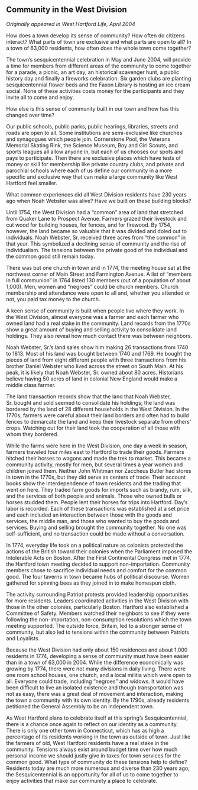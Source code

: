 ## Community in the West Division {-}

*Originally appeared in West Hartford Life, April 2004*

How does a town develop its sense of community? How often do citizens interact? What parts of town are exclusive and what parts are open to all? In a town of 63,000 residents, how often does the whole town come together?

The town’s sesquicentennial celebration in May and June 2004, will provide a time for members from different areas of the community to come together for a parade, a picnic, an art day, an historical scavenger hunt, a public history day and finally a fireworks celebration. Six garden clubs are planting sesquicentennial flower beds and the Faxon Library is hosting an ice cream social. None of these activities costs money for the participants and they invite all to come and enjoy.

How else is this sense of community built in our town and how has this changed over time?

Our public schools, public parks, public hearings, libraries, streets and roads are open to all. Some institutions are semi-exclusive like churches and synagogues which people join. Cornerstone Pool, the Veterans Memorial Skating Rink, the Science Museum, Boy and Girl Scouts, and sports leagues all allow anyone in, but each of us chooses our spots and pays to participate. Then there are exclusive places which have tests of money or skill for membership like private country clubs, and private and parochial schools where each of us define our community in a more specific and exclusive way that can make a large community like West Hartford feel smaller.

What common experiences did all West Division residents have 230 years ago when Noah Webster was alive? Have we built on these building blocks?

Until 1754, the West Division had a “common” area of land that stretched from Quaker Lane to Prospect Avenue. Farmers grazed their livestock and cut wood for building houses, for fences, and for firewood. By 1754, however, the land became so valuable that it was divided and doled out to individuals. Noah Webster, Sr. received three acres from “the common” in that year. This symbolized a declining sense of community and the rise of individualism. The tensions between the private good of the individual and the common good still remain today.

There was but one church in town and in 1774, the meeting house sat at the northwest corner of Main Street and Farmington Avenue. A list of “members in full communion” in 1764 listed 130 members (out of a population of about 1,000). Men, women and “negroes” could be church members. Church membership and attendance were open to all and, whether you attended or not, you paid tax money to the church.

A keen sense of community is built when people live where they work. In the West Division, almost everyone was a farmer and each farmer who owned land had a real stake in the community. Land records from the 1770s show a great amount of buying and selling activity to consolidate land holdings. They also reveal how much contact there was between neighbors.

Noah Webster, Sr.’s land sales show him making 26 transactions from 1740 to 1813. Most of his land was bought between 1740 and 1769. He bought the pieces of land from eight different people with three transactions from his brother Daniel Webster who lived across the street on South Main. At his peak, it is likely that Noah Webster, Sr. owned about 80 acres. Historians believe having 50 acres of land in colonial New England would make a middle class farmer.

The land transaction records show that the land that Noah Webster, Sr. bought and sold seemed to consolidate his holdings; the land was bordered by the land of 28 different households in the West Division. In the 1770s, farmers were careful about their land borders and often had to build fences to demarcate the land and keep their livestock separate from others’ crops. Watching out for their land took the cooperation of all those with whom they bordered.

While the farms were here in the West Division, one day a week in season, farmers traveled four miles east to Hartford to trade their goods. Farmers hitched their horses to wagons and made the trek to market. This became a community activity, mostly for men, but several times a year women and children joined them. Neither John Whitman nor Zaccheus Butler had stores in town in the 1770s, but they did serve as centers of trade. Their account books show the interdependence of town residents and the trading that went on here. They traded farm goods for imports such as brandy, rum, silk, and the services of both people and animals. Those who owned bulls or horses studded them. People lent their horses for trips into Hartford. Day’s labor is recorded. Each of these transactions was established at a set price and each included an interaction between those with the goods and services, the middle man, and those who wanted to buy the goods and services. Buying and selling brought the community together. No one was self-sufficient, and no transaction could be made without a conversation.

In 1774, everyday life took on a political nature as colonists protested the actions of the British toward their colonies when the Parliament imposed the Intolerable Acts on Boston. After the First Continental Congress met in 1774, the Hartford town meeting decided to support non-importation. Community members chose to sacrifice individual needs and comfort for the common good. The four taverns in town became hubs of political discourse. Women gathered for spinning bees as they joined in to make homespun cloth.

The activity surrounding Patriot protests provided leadership opportunities for more residents. Leaders coordinated activities in the West Division with those in the other colonies, particularly Boston. Hartford also established a Committee of Safety. Members watched their neighbors to see if they were following the non-importation, non-consumption resolutions which the town meeting supported. The outside force, Britain, led to a stronger sense of community, but also led to tensions within the community between Patriots and Loyalists.

Because the West Division had only about 150 residences and about 1,000 residents in 1774, developing a sense of community must have been easier than in a town of 63,000 in 2004. While the difference economically was growing by 1774, there were not many divisions in daily living. There were one room school houses, one church, and a local militia which were open to all. Everyone could trade, including “negroes” and widows. It would have been difficult to live an isolated existence and though transportation was not as easy, there was a great deal of movement and interaction, making the town a community with its own identity. By the 1790s, already residents petitioned the General Assembly to be an independent town.

As West Hartford plans to celebrate itself at this spring’s Sesquicentennial, there is a chance once again to reflect on our identity as a community. There is only one other town in Connecticut, which has as high a percentage of its residents working in the town as outside of town. Just like the farmers of old, West Hartford residents have a real stake in the community. Tensions always exist around budget time over how much personal income we should justly give in taxes for town services for the common good. What type of community do these tensions help to define? Residents today are much more numerous and diverse than 230 years ago; the Sesquicentennial is an opportunity for all of us to come together to enjoy activities that make our community a place to celebrate.
